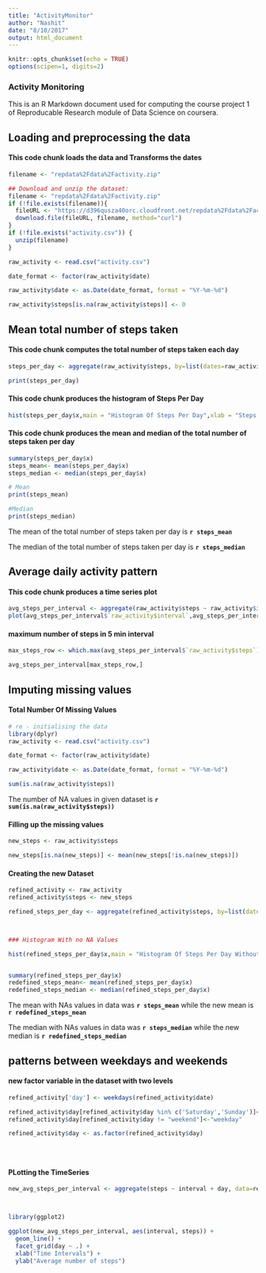 ```yaml
---
title: "ActivityMonitor"
author: "Nashit"
date: "8/10/2017"
output: html_document
---
```

############################

```r
knitr::opts_chunk$set(echo = TRUE)
options(scipen=1, digits=2)
```

### Activity Monitoring

This is an R Markdown document used for computing the course project 1 of Reproducable Research module of Data Science on coursera.

## Loading and preprocessing the data
#### This code chunk loads the data and Transforms the dates

```r
filename <- "repdata%2Fdata%2Factivity.zip"

## Download and unzip the dataset:
filename <- "repdata%2Fdata%2Factivity.zip"
if (!file.exists(filename)){
  fileURL <- "https://d396qusza40orc.cloudfront.net/repdata%2Fdata%2Factivity.zip"
  download.file(fileURL, filename, method="curl")
}  
if (!file.exists("activity.csv")) { 
  unzip(filename) 
}

raw_activity <- read.csv("activity.csv")

date_format <- factor(raw_activity$date)

raw_activity$date <- as.Date(date_format, format = "%Y-%m-%d")

raw_activity$steps[is.na(raw_activity$steps)] <- 0 

```
## Mean total number of steps taken

#### This code chunk computes the total number of steps taken each day

``` r

steps_per_day <- aggregate(raw_activity$steps, by=list(dates=raw_activity$date), FUN=sum)

print(steps_per_day)

```


#### This code chunk produces the histogram of Steps Per Day
``` r


hist(steps_per_day$x,main = "Histogram Of Steps Per Day",xlab = "Steps Per Day")


```

#### This code chunk produces the mean and median of the total number of steps taken per day

``` r

summary(steps_per_day$x)
steps_mean<- mean(steps_per_day$x)
steps_median <- median(steps_per_day$x)

# Mean
print(steps_mean)

#Median
print(steps_median)

```




The mean  of the total number of steps taken per day is **`r steps_mean`**

The median  of the total number of steps taken per day is **`r steps_median`**


## Average daily activity pattern

#### This code chunk produces a time series plot
``` r

avg_steps_per_interval <- aggregate(raw_activity$steps ~ raw_activity$interval, raw_activity, mean)
plot(avg_steps_per_interval$`raw_activity$interval`,avg_steps_per_interval$`raw_activity$steps`, type='l', col=1, main="Average number of steps per interval", xlab="Time Intervals", ylab="Average number of steps")

```


#### maximum number of steps in 5 min interval
``` r


max_steps_row <- which.max(avg_steps_per_interval$`raw_activity$steps`)

avg_steps_per_interval[max_steps_row,]


```

## Imputing missing values

#### Total Number Of Missing Values
```r

# re - initialising the data
library(dplyr)
raw_activity <- read.csv("activity.csv")

date_format <- factor(raw_activity$date)

raw_activity$date <- as.Date(date_format, format = "%Y-%m-%d")

sum(is.na(raw_activity$steps))


```

The number of NA values in given dataset is **`r sum(is.na(raw_activity$steps))`**





#### Filling up the missing values

```r

new_steps <- raw_activity$steps

new_steps[is.na(new_steps)] <- mean(new_steps[!is.na(new_steps)])

```


#### Creating the new Dataset
```r
refined_activity <- raw_activity
refined_activity$steps <- new_steps

refined_steps_per_day <- aggregate(refined_activity$steps, by=list(dates=refined_activity$date), FUN=sum)



### Histogram With no NA Values

hist(refined_steps_per_day$x,main = "Histogram Of Steps Per Day Without NA Values",xlab = "Steps Per Day")


summary(refined_steps_per_day$x)
redefined_steps_mean<- mean(refined_steps_per_day$x)
redefined_steps_median <- median(refined_steps_per_day$x)


```


The mean with NAs values in data was **`r steps_mean`** while the new mean is **`r redefined_steps_mean`**


The median with NAs values in data was **`r steps_median`** while the new median is **`r redefined_steps_median`**



## patterns between weekdays and weekends


#### new factor variable in the dataset with two levels

```r

refined_activity['day'] <- weekdays(refined_activity$date)

refined_activity$day[refined_activity$day %in% c('Saturday','Sunday')]<-"weekend"
refined_activity$day[refined_activity$day != "weekend"]<-"weekday"

refined_activity$day <- as.factor(refined_activity$day)





```



#### PLotting the TimeSeries

```r



new_avg_steps_per_interval <- aggregate(steps ~ interval + day, data=refined_activity, mean)



library(ggplot2)

ggplot(new_avg_steps_per_interval, aes(interval, steps)) + 
  geom_line() + 
  facet_grid(day ~ .) +
  xlab("Time Intervals") + 
  ylab("Average number of steps")




```

